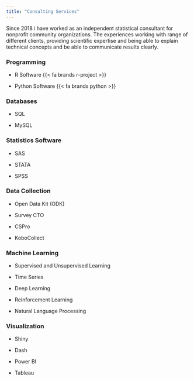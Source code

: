 ```yaml
---
title: "Consulting Services"
---
```


Since 2018 i have worked as an independent statistical consultant for nonprofit community organizations. The experiences working with range of different clients, providing scientific expertise and being able to explain technical concepts and be able to communicate results clearly.


::: {.grid .course-details .course-details-smaller}
::: g-col-4
### Programming

- R Software {{< fa brands r-project >}}

- Python Software {{< fa brands python >}}

:::

::: g-col-4
### Databases

- SQL

- MySQL
:::

::: g-col-4

### Statistics Software

- SAS

- STATA

- SPSS

:::
:::


::: {.grid .course-details .course-details-smaller}
::: g-col-4
### Data Collection

- Open Data Kit (ODK)

- Survey CTO

- CSPro

- KoboCollect

:::

::: g-col-4
### Machine Learning

- Supervised and Unsupervised Learning

- Time Series

- Deep Learning

- Reinforcement Learning

- Natural Language Processing
:::

::: g-col-4

### Visualization

- Shiny

- Dash

- Power BI

- Tableau

:::
:::


